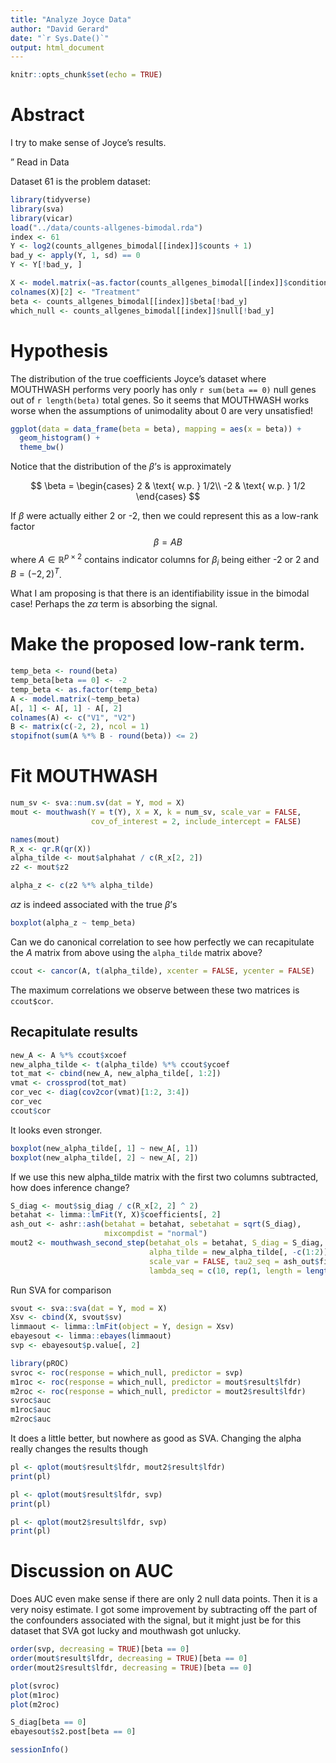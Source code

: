 ```yaml
---
title: "Analyze Joyce Data"
author: "David Gerard"
date: "`r Sys.Date()`"
output: html_document
---
```


```r
knitr::opts_chunk$set(echo = TRUE)
```

# Abstract

I try to make sense of Joyce's results.

" Read in Data

Dataset 61 is the problem dataset:
```r
library(tidyverse)
library(sva)
library(vicar)
load("../data/counts-allgenes-bimodal.rda")
index <- 61
Y <- log2(counts_allgenes_bimodal[[index]]$counts + 1)
bad_y <- apply(Y, 1, sd) == 0
Y <- Y[!bad_y, ]

X <- model.matrix(~as.factor(counts_allgenes_bimodal[[index]]$condition))
colnames(X)[2] <- "Treatment"
beta <- counts_allgenes_bimodal[[index]]$beta[!bad_y]
which_null <- counts_allgenes_bimodal[[index]]$null[!bad_y]
```

# Hypothesis

The distribution of the true coefficients Joyce's dataset where MOUTHWASH performs very poorly has only `r sum(beta == 0)` null genes out of `r length(beta)` total genes. So it seems that MOUTHWASH works worse when the assumptions of unimodality about 0 are very unsatisfied!

```r
ggplot(data = data_frame(beta = beta), mapping = aes(x = beta)) +
  geom_histogram() +
  theme_bw()
```

Notice that the distribution of the $\beta$'s is approximately

$$
\beta =
\begin{cases}
2 & \text{ w.p. } 1/2\\
-2 & \text{ w.p. } 1/2
\end{cases}
$$

If $\beta$ were actually either 2 or -2, then we could represent this as a low-rank factor
$$
\beta = AB
$$
where $A \in \mathbb{R}^{p \times 2}$ contains indicator columns for $\beta_i$ being either -2 or 2 and $B = (-2, 2)^T$.

What I am proposing is that there is an identifiability issue in the bimodal case! Perhaps the $z\alpha$ term is absorbing the signal.

# Make the proposed low-rank term.

```r
temp_beta <- round(beta)
temp_beta[beta == 0] <- -2
temp_beta <- as.factor(temp_beta)
A <- model.matrix(~temp_beta)
A[, 1] <- A[, 1] - A[, 2]
colnames(A) <- c("V1", "V2")
B <- matrix(c(-2, 2), ncol = 1)
stopifnot(sum(A %*% B - round(beta)) <= 2)
```

# Fit MOUTHWASH

```r
num_sv <- sva::num.sv(dat = Y, mod = X)
mout <- mouthwash(Y = t(Y), X = X, k = num_sv, scale_var = FALSE,
                  cov_of_interest = 2, include_intercept = FALSE)

names(mout)
R_x <- qr.R(qr(X))
alpha_tilde <- mout$alphahat / c(R_x[2, 2])
z2 <- mout$z2

alpha_z <- c(z2 %*% alpha_tilde)
```

$\alpha z$ is indeed associated with the true $\beta$'s
```r
boxplot(alpha_z ~ temp_beta)
```


Can we do canonical correlation to see how perfectly we can recapitulate the $A$ matrix from above using the `alpha_tilde` matrix above?

```r
ccout <- cancor(A, t(alpha_tilde), xcenter = FALSE, ycenter = FALSE)
```

The maximum correlations we observe between these two matrices is `ccout$cor`.

## Recapitulate results
```r
new_A <- A %*% ccout$xcoef
new_alpha_tilde <- t(alpha_tilde) %*% ccout$ycoef
tot_mat <- cbind(new_A, new_alpha_tilde[, 1:2])
vmat <- crossprod(tot_mat)
cor_vec <- diag(cov2cor(vmat)[1:2, 3:4])
cor_vec
ccout$cor
```

It looks even stronger.
```r
boxplot(new_alpha_tilde[, 1] ~ new_A[, 1])
boxplot(new_alpha_tilde[, 2] ~ new_A[, 2])
```

If we use this new alpha_tilde matrix with the first two columns subtracted, how does inference change?

```r
S_diag <- mout$sig_diag / c(R_x[2, 2] ^ 2)
betahat <- limma::lmFit(Y, X)$coefficients[, 2]
ash_out <- ashr::ash(betahat = betahat, sebetahat = sqrt(S_diag),
                     mixcompdist = "normal")
mout2 <- mouthwash_second_step(betahat_ols = betahat, S_diag = S_diag,
                               alpha_tilde = new_alpha_tilde[, -c(1:2)],
                               scale_var = FALSE, tau2_seq = ash_out$fitted_g$sd^2,
                               lambda_seq = c(10, rep(1, length = length(ash_out$fitted_g$sd) - 1)))
```

Run SVA for comparison

```r
svout <- sva::sva(dat = Y, mod = X)
Xsv <- cbind(X, svout$sv)
limmaout <- limma::lmFit(object = Y, design = Xsv)
ebayesout <- limma::ebayes(limmaout)
svp <- ebayesout$p.value[, 2]
```

```r
library(pROC)
svroc <- roc(response = which_null, predictor = svp)
m1roc <- roc(response = which_null, predictor = mout$result$lfdr)
m2roc <- roc(response = which_null, predictor = mout2$result$lfdr)
svroc$auc
m1roc$auc
m2roc$auc
```

It does a little better, but nowhere as good as SVA. Changing the alpha really changes the results though

```r
pl <- qplot(mout$result$lfdr, mout2$result$lfdr)
print(pl)

pl <- qplot(mout$result$lfdr, svp)
print(pl)

pl <- qplot(mout2$result$lfdr, svp)
print(pl)
```

# Discussion on AUC

Does AUC even make sense if there are only 2 null data points. Then it is a very noisy estimate. I got some improvement by subtracting off the part of the confounders associated with the signal, but it might just be for this dataset that SVA got lucky and mouthwash got unlucky.


```r
order(svp, decreasing = TRUE)[beta == 0]
order(mout$result$lfdr, decreasing = TRUE)[beta == 0]
order(mout2$result$lfdr, decreasing = TRUE)[beta == 0]

plot(svroc)
plot(m1roc)
plot(m2roc)

S_diag[beta == 0]
ebayesout$s2.post[beta == 0]
```

```r
sessionInfo()
```
